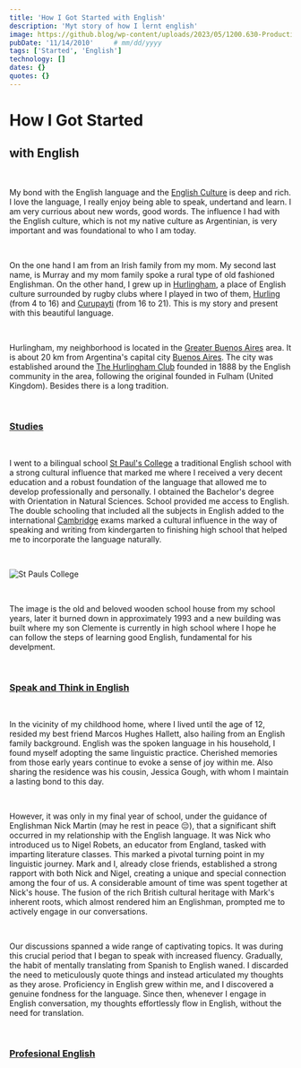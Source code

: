 ```yaml
---
title: 'How I Got Started with English'
description: 'Myt story of how I lernt english'
image: https://github.blog/wp-content/uploads/2023/05/1200.630-Productivity-wLogo@2x.png?resize=1600%2C850
pubDate: '11/14/2010'     # mm/dd/yyyy
tags: ['Started', 'English']
technology: []
dates: {}
quotes: {}
---
```


# How I Got Started
## with English

<br/>

My bond with the English language and the <a href="https://en.wikipedia.org/wiki/Culture_of_England" target="_blank">English Culture</a> is deep and rich. I love the language, I really enjoy being able to speak, undertand and learn. I am very currious about new words, good words. The influence I had with the English culture, which is not my native culture as Argentinian, is very important and was foundational to who I am today.

<br/>

On the one hand I am from an Irish family from my mom. My second last name, is Murray and my mom family spoke a rural type of old fashioned Englishman. On the other hand, I grew up in <a href="https://en.wikipedia.org/wiki/Hurlingham,_Buenos_Aires" target="_blank">Hurlingham</a>, a place of English culture surrounded by rugby clubs where I played in two of them, <a href="https://hurlingclub.com.ar/" target="_blank">Hurling</a> (from 4 to 16) and <a href="" target="_blank">Curupayti</a> (from 16 to 21). This is my story and present with this beautiful language.

<br/>

Hurlingham, my neighborhood is located in the <a href="https://en.wikipedia.org/wiki/Greater_Buenos_Aires" target="_blank">Greater Buenos Aires</a> area. It is about 20 km from Argentina's capital city <a href="https://en.wikipedia.org/wiki/Buenos_Aires" target="_blank">Buenos Aires</a>. The city was established around the <a href="https://en.wikipedia.org/wiki/The_Hurlingham_Club" target="_blank">The Hurlingham Club</a> founded in 1888 by the English community in the area, following the original founded in Fulham (United Kingdom). Besides there is a long tradition.

<br/>

### [Studies](#studies)

<br/>

I went to a bilingual school <a href="https://stpauls.edu.ar" target="_blank">St Paul's College</a> a traditional English school with a strong cultural influence that marked me where I received a very decent education and a robust foundation of the language that allowed me to develop professionally and personally. I obtained the Bachelor's degree with Orientation in Natural Sciences. School provided me access to English. The double schooling that included all the subjects in English added to the international <a href="https://www.cambridgeenglish.org" target="_blank">Cambridge</a> exams marked a cultural influence in the way of speaking and writing from kindergarten to finishing high school that helped me to incorporate the language naturally.

<br/>

![St Pauls College](/images/started/english/english_st_pauls_old_house.png)

<br/>

The image is the old and beloved wooden school house from my school years, later it burned down in approximately 1993 and a new building was built where my son Clemente is currently in high school where I hope he can follow the steps of learning good English, fundamental for his develpment.


<br/>

### [Speak and Think in English](#speak-and-think-in-english)

<br/>

In the vicinity of my childhood home, where I lived until the age of 12, resided my best friend Marcos Hughes Hallett, also hailing from an English family background. English was the spoken language in his household, I found myself adopting the same linguistic practice. Cherished memories from those early years continue to evoke a sense of joy within me. Also sharing the residence was his cousin, Jessica Gough, with whom I maintain a lasting bond to this day.

<br/>

However, it was only in my final year of school, under the guidance of Englishman Nick Martin (may he rest in peace 😔), that a significant shift occurred in my relationship with the English language. It was Nick who introduced us to Nigel Robets, an educator from England, tasked with imparting literature classes. This marked a pivotal turning point in my linguistic journey. Mark and I, already close friends, established a strong rapport with both Nick and Nigel, creating a unique and special connection among the four of us. A considerable amount of time was spent together at Nick's house. The fusion of the rich British cultural heritage with Mark's inherent roots, which almost rendered him an Englishman, prompted me to actively engage in our conversations.

<br/>

Our discussions spanned a wide range of captivating topics. It was during this crucial period that I began to speak with increased fluency. Gradually, the habit of mentally translating from Spanish to English waned. I discarded the need to meticulously quote things and instead articulated my thoughts as they arose. Proficiency in English grew within me, and I discovered a genuine fondness for the language. Since then, whenever I engage in English conversation, my thoughts effortlessly flow in English, without the need for translation.

<br/>

### [Profesional English](#profesional-english)





<a href="" target="_blank"> </a>




